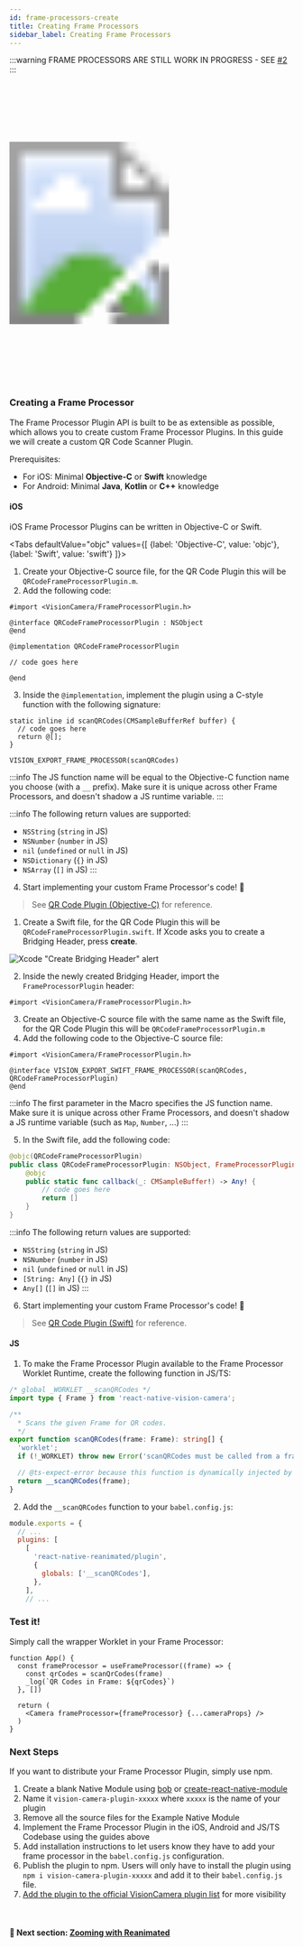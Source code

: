 ```yaml
---
id: frame-processors-create
title: Creating Frame Processors
sidebar_label: Creating Frame Processors
---
```



:::warning
FRAME PROCESSORS ARE STILL WORK IN PROGRESS - SEE [#2](https://github.com/cuvent/react-native-vision-camera/pull/2)
:::

<!-- TODO: Demo of QR code scanning or smth -->
<div>
  <svg xmlns="http://www.w3.org/2000/svg" width="283" height="535" style={{ float: 'right' }}>
    <image href={useBaseUrl("img/demo.gif")} x="18" y="33" width="247" height="469"  />
    <image href={useBaseUrl("img/frame.png")} width="283" height="535" />
  </svg>
</div>

### Creating a Frame Processor

The Frame Processor Plugin API is built to be as extensible as possible, which allows you to create custom Frame Processor Plugins.
In this guide we will create a custom QR Code Scanner Plugin.

Prerequisites:

* For iOS: Minimal **Objective-C** or **Swift** knowledge
* For Android: Minimal **Java**, **Kotlin** or **C++** knowledge

#### iOS

iOS Frame Processor Plugins can be written in Objective-C or Swift.


<Tabs
  defaultValue="objc"
  values={[
    {label: 'Objective-C', value: 'objc'},
    {label: 'Swift', value: 'swift'}
  ]}>
<TabItem value="objc">

1. Create your Objective-C source file, for the QR Code Plugin this will be `QRCodeFrameProcessorPlugin.m`.
2. Add the following code:

```objc
#import <VisionCamera/FrameProcessorPlugin.h>

@interface QRCodeFrameProcessorPlugin : NSObject
@end

@implementation QRCodeFrameProcessorPlugin

// code goes here

@end
```

3. Inside the `@implementation`, implement the plugin using a C-style function with the following signature:

```objc
static inline id scanQRCodes(CMSampleBufferRef buffer) {
  // code goes here
  return @[];
}

VISION_EXPORT_FRAME_PROCESSOR(scanQRCodes)
```

:::info
The JS function name will be equal to the Objective-C function name you choose (with a `__` prefix). Make sure it is unique across other Frame Processors, and doesn't shadow a JS runtime variable.
:::

:::info
The following return values are supported:
* `NSString` (`string` in JS)
* `NSNumber` (`number` in JS)
* `nil` (`undefined` or `null` in JS)
* `NSDictionary` (`{}` in JS)
* `NSArray` (`[]` in JS)
:::

4. Start implementing your custom Frame Processor's code! 🚀

> See [QR Code Plugin (Objective-C)](https://github.com/cuvent/react-native-vision-camera/blob/main/example/ios/Frame%20Processor%20Plugins/QR%20Code%20Plugin%20%28Objective%2DC%29) for reference.

</TabItem>
<TabItem value="swift">

1. Create a Swift file, for the QR Code Plugin this will be `QRCodeFrameProcessorPlugin.swift`. If Xcode asks you to create a Bridging Header, press **create**.

![Xcode "Create Bridging Header" alert](https://docs-assets.developer.apple.com/published/7ebca7212c/2a065d1a-7e53-4907-a889-b7fa4f2206c9.png)

2. Inside the newly created Bridging Header, import the `FrameProcessorPlugin` header:

```objc
#import <VisionCamera/FrameProcessorPlugin.h>
```

3. Create an Objective-C source file with the same name as the Swift file, for the QR Code Plugin this will be `QRCodeFrameProcessorPlugin.m`
4. Add the following code to the Objective-C source file:

```objc
#import <VisionCamera/FrameProcessorPlugin.h>

@interface VISION_EXPORT_SWIFT_FRAME_PROCESSOR(scanQRCodes, QRCodeFrameProcessorPlugin)
@end
```

:::info
The first parameter in the Macro specifies the JS function name. Make sure it is unique across other Frame Processors, and doesn't shadow a JS runtime variable (such as `Map`, `Number`, ...)
:::

5. In the Swift file, add the following code:

```swift
@objc(QRCodeFrameProcessorPlugin)
public class QRCodeFrameProcessorPlugin: NSObject, FrameProcessorPluginBase {
    @objc
    public static func callback(_: CMSampleBuffer!) -> Any! {
        // code goes here
        return []
    }
}
```

:::info
The following return values are supported:
* `NSString` (`string` in JS)
* `NSNumber` (`number` in JS)
* `nil` (`undefined` or `null` in JS)
* `[String: Any]` (`{}` in JS)
* `Any[]` (`[]` in JS)
:::

6. Start implementing your custom Frame Processor's code! 🚀

> See [QR Code Plugin (Swift)](https://github.com/cuvent/react-native-vision-camera/blob/main/example/ios/Frame%20Processor%20Plugins/QR%20Code%20Plugin%20%28Swift%29) for reference.


</TabItem>
</Tabs>


#### JS

1. To make the Frame Processor Plugin available to the Frame Processor Worklet Runtime, create the following function in JS/TS:

```ts
/* global _WORKLET __scanQRCodes */
import type { Frame } from 'react-native-vision-camera';

/**
  * Scans the given Frame for QR codes.
  */
export function scanQRCodes(frame: Frame): string[] {
  'worklet';
  if (!_WORKLET) throw new Error('scanQRCodes must be called from a frame processor!');

  // @ts-expect-error because this function is dynamically injected by VisionCamera
  return __scanQRCodes(frame);
}
```

2. Add the `__scanQRCodes` function to your `babel.config.js`:

```js
module.exports = {
  // ...
  plugins: [
    [
      'react-native-reanimated/plugin',
      {
        globals: ['__scanQRCodes'],
      },
    ],
    // ...
```

### Test it!

Simply call the wrapper Worklet in your Frame Processor:

```tsx
function App() {
  const frameProcessor = useFrameProcessor((frame) => {
    const qrCodes = scanQrCodes(frame)
    _log(`QR Codes in Frame: ${qrCodes}`)
  }, [])

  return (
    <Camera frameProcessor={frameProcessor} {...cameraProps} />
  )
}
```

### Next Steps

If you want to distribute your Frame Processor Plugin, simply use npm.

1. Create a blank Native Module using [bob](https://github.com/callstack/react-native-builder-bob) or [create-react-native-module](https://github.com/brodybits/create-react-native-module)
2. Name it `vision-camera-plugin-xxxxx` where `xxxxx` is the name of your plugin
3. Remove all the source files for the Example Native Module
4. Implement the Frame Processor Plugin in the iOS, Android and JS/TS Codebase using the guides above
5. Add installation instructions to let users know they have to add your frame processor in the `babel.config.js` configuration.
6. Publish the plugin to npm. Users will only have to install the plugin using `npm i vision-camera-plugin-xxxxx` and add it to their `babel.config.js` file.
7. [Add the plugin to the official VisionCamera plugin list](https://github.com/cuvent/react-native-vision-camera/issues/new/choose) for more visibility

<br />

#### 🚀 Next section: [Zooming with Reanimated](animated)
